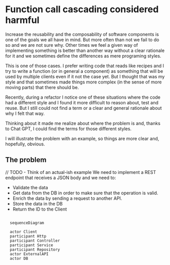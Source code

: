 # Function call cascading considered harmful

Increase the reusability and the composability of software components is one of the goals we all have in mind.
But more often than not we fail to do so and we are not sure why.
Other times we feel a given way of implementing something is better than another way without a clear rationale for it and
we sometimes define the differences as mere programing styles.

This is one of those cases. I prefer writing code that reads like recipes and I try to write a function (or in general a component)
as something that will be used by multiple clients even if it not the case yet. But I thought that was my style
and that sometimes made things more complex (in the sense of more moving parts) that there should be.

Recently, during a refactor I notice one of these situations where the code had a different style and I found it
more difficult to reason about, test and reuse. But I still could not find a term or a clear and general rationale
about why I felt that way.

Thinking about it made me realize about where the problem is and, thanks to Chat GPT, I could find the terms for those
different styles.

I will illustrate the problem with an example, so things are more clear and, hopefully, obvious.

## The problem

// TODO - Think of an actual-ish example
We need to implement a REST endpoint that receives a JSON body and we need to:

- Validate the data
- Get data from the DB in order to make sure that the operation is valid.
- Enrich the data by sending a request to another API.
- Store the data in the DB
- Return the ID to the Client

```mermaid

  sequenceDiagram

  actor Client
  participant Http
  participant Controller
  participant Service
  participant Repository
  actor ExternalAPI
  actor DB

```
